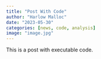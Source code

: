 ```yaml
---
title: "Post With Code"
author: "Harlow Malloc"
date: "2023-05-30"
categories: [news, code, analysis]
image: "image.jpg"
---
```


This is a post with executable code.

